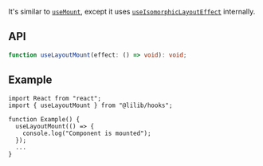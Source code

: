 It's similar to [`useMount`](./useMount), except it uses [`useIsomorphicLayoutEffect`](./useIsomorphicLayoutEffect) internally.

## API

```ts
function useLayoutMount(effect: () => void): void;
```

## Example

```tsx
import React from "react";
import { useLayoutMount } from "@lilib/hooks";

function Example() {
  useLayoutMount(() => {
    console.log("Component is mounted");
  });
  ...
}
```
